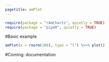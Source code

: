 ```yaml
---
pagetitle: amPlot
---
```


```r
require(package = "rAmCharts", quietly = TRUE)
require(package = "pipeR", quietly = TRUE)
```

#Basic example

```r
amPlot(x = rnorm(100), type = "l") %>>% plot()
```

#Coming: documentation